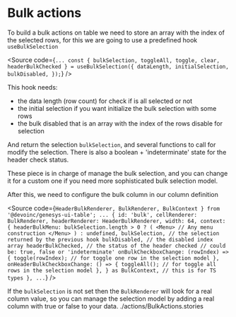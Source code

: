 

<Meta of={Stories} />

# Bulk actions

<Story of={Stories.Base} />

To build a bulk actions on table we need to store an array with the index of
the selected rows, for this we are going to use a predefined hook
`useBulkSelection`

<Source
  code={`
...
const { bulkSelection, toggleAll, toggle, clear, headerBulkChecked } =
  useBulkSelection({
    dataLength,
    initialSelection,
    bulkDisabled,
  });
`}
/>

This hook needs:
- the data length (row count) for check if is all selected or not
- the initial selection if you want initialize the bulk selection with some rows
- the bulk disabled that is an array with the index of the rows disable for
  selection

And return the selection `bulkSelection`, and several functions to call for
modify the selection. There is also a boolean + 'indeterminate' state for the
header check status.

These piece is in charge of manage the bulk selection, and you can change it for
a custom one if you need more sophisticated bulk selection model.

After this, we need to configure the bulk column in our column definition

<Source
  code={`
  HeaderBulkRenderer,
  BulkRenderer,
  BulkContext
} from '@devoinc/genesys-ui-table';
...
{
  id: 'bulk',
  cellRenderer: BulkRenderer,
  headerRenderer: HeaderBulkRenderer,
  width: 64,
  context: {
    headerBulkMenu:
      bulkSelection.length > 0 ? (
        <Menu>
          // Any menu construction
        </Menu>
      ) : undefined,
    bulkSelection, // the selection returned by the previous hook
    bulkDisabled, // the disabled index array
    headerBulkChecked, // the status of the header checked
      // could be: true, false or 'indeterminate'
    onBulkCheckboxChange: (rowIndex) => {
      toggle(rowIndex); // for toggle one row in the selection model
    },
    onHeaderBulkCheckboxChange: () => {
      toggleAll(); // for toggle all rows in the selection model
    },
  } as BulkContext, // this is for TS types
},
...
`}
/>

If the `bulkSelection` is not set then the `BulkRenderer` will look for a real column
value, so you can manage the selection model by adding a real column with true
or false to your data.
./actions/BulkActions.stories